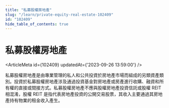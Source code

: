 ```yaml
---
title: "私募股權房地產"
slug: "/learn/private-equity-real-estate-102409"
id: "102409"
hide_table_of_contents: true
---
```



# 私募股權房地產

<ArticleMeta id={102409} updatedAt={'2023-09-26 13:59:00'} />
<div className='border-solid border-b border-t-0 my-4 border-[var(--ifm-color-gray-300)]' />

私募股權房地產是由專業管理的私人和公共投資於房地產市場而組成的另類資產類別。投資於私募股權房地產涉及通過投資基金對房地產或房產進行收購、融資和所有權的直接或間接方式。私募股權房地產不應與股權房地產投資信託或股權 REIT 相混淆，股權 REIT 是指代表房地產投資的公開交易股票，其收入主要通過其房地產持有物業的租金收入產生。
